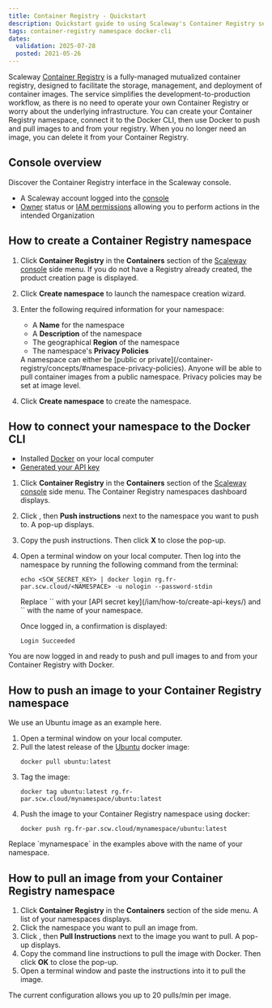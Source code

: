 ```yaml
---
title: Container Registry - Quickstart
description: Quickstart guide to using Scaleway's Container Registry service.
tags: container-registry namespace docker-cli
dates:
  validation: 2025-07-28
  posted: 2021-05-26
---
```



Scaleway [Container Registry](/container-registry/concepts/#container-registry) is a fully-managed mutualized container registry, designed to facilitate the storage, management, and deployment of container images. The service simplifies the development-to-production workflow, as there is no need to operate your own Container Registry or worry about the underlying infrastructure. You can create your Container Registry namespace, connect it to the Docker CLI, then use Docker to push and pull images to and from your registry. When you no longer need an image, you can delete it from your Container Registry.

## Console overview
Discover the Container Registry interface in the Scaleway console.
<GuideFlow src="https://app.guideflow.com/embed/0p0m6d2fvk"/>

<Requirements />

- A Scaleway account logged into the [console](https://account.scaleway.com/?service=elements)
- [Owner](/iam/concepts/#owner) status or [IAM permissions](/iam/concepts/#permission) allowing you to perform actions in the intended Organization

## How to create a Container Registry namespace

1. Click **Container Registry** in the **Containers** section of the [Scaleway console](https://account.scaleway.com/?service=elements) side menu. If you do not have a Registry already created, the product creation page is displayed.
2. Click **Create namespace** to launch the namespace creation wizard.
3. Enter the following required information for your namespace:
    * A **Name** for the namespace
    * A **Description** of the namespace
    * The geographical **Region** of the namespace
    * The namespace's **Privacy Policies**

    <Message type="note">
      A namespace can either be [public or private](/container-registry/concepts/#namespace-privacy-policies). Anyone will be able to pull container images from a public namespace. Privacy policies may be set at image level.
    </Message>
4. Click **Create namespace** to create the namespace.

## How to connect your namespace to the Docker CLI

<Requirements />

- Installed [Docker](https://www.docker.com/) on your local computer
- [Generated your API key](/iam/how-to/create-api-keys/)

1. Click **Container Registry** in the **Containers** section of the [Scaleway console](https://account.scaleway.com/?service=elements) side menu. The Container Registry namespaces dashboard displays.
2. Click <Icon name="more" />, then **Push instructions** next to the namespace you want to push to. A pop-up displays.
3. Copy the push instructions. Then click **X** to close the pop-up.
4. Open a terminal window on your local computer. Then log into the namespace by running the following command from the terminal:
    ```
    echo <SCW_SECRET_KEY> | docker login rg.fr-par.scw.cloud/<NAMESPACE> -u nologin --password-stdin
    ```

    <Message type="important">
      Replace `<SCW_SECRET_KEY>` with your [API secret key](/iam/how-to/create-api-keys/) and `<NAMESPACE>` with the name of your namespace.
    </Message>

    Once logged in, a confirmation is displayed:

    ```
    Login Succeeded
    ```

You are now logged in and ready to push and pull images to and from your Container Registry with Docker.

## How to push an image to your Container Registry namespace

<Message type="note">
  We use an Ubuntu image as an example here.
</Message>

1. Open a terminal window on your local computer.
2. Pull the latest release of the [Ubuntu](https://hub.docker.com/_/ubuntu/) docker image:
    ```
    docker pull ubuntu:latest
    ```
3. Tag the image:
    ```
    docker tag ubuntu:latest rg.fr-par.scw.cloud/mynamespace/ubuntu:latest
    ```
4. Push the image to your Container Registry namespace using docker:
    ```
    docker push rg.fr-par.scw.cloud/mynamespace/ubuntu:latest
    ```

<Message type="important">
  Replace `mynamespace` in the examples above with the name of your namespace.
</Message>

## How to pull an image from your Container Registry namespace

1. Click **Container Registry** in the **Containers** section of the side menu. A list of your namespaces displays.
2. Click the namespace you want to pull an image from.
3. Click <Icon name="more" />, then **Pull Instructions** next to the image you want to pull. A pop-up displays.
4. Copy the command line instructions to pull the image with Docker. Then click **OK** to close the pop-up.
5. Open a terminal window and paste the instructions into it to pull the image.

<Message type="note">
  The current configuration allows you up to 20 pulls/min per image.
</Message>

